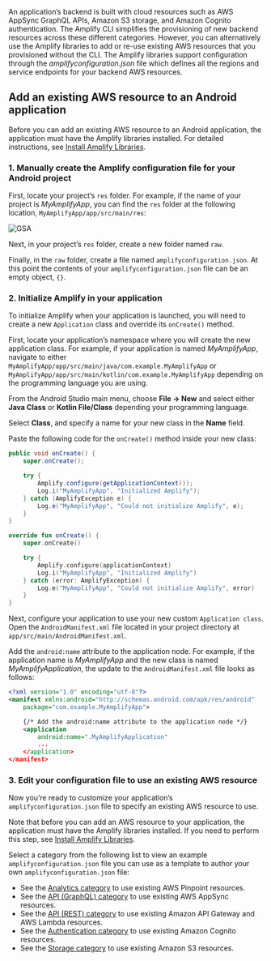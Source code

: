 An application’s backend is built with cloud resources such as AWS AppSync GraphQL APIs, Amazon S3 storage, and Amazon Cognito authentication. The Amplify CLI simplifies the provisioning of new backend resources across these different categories. However, you can alternatively use the Amplify libraries to add or re-use existing AWS resources that you provisioned without the CLI. The Amplify libraries support configuration through the *amplifyconfiguration.json* file which defines all the regions and service endpoints for your backend AWS resources.

## Add an existing AWS resource to an Android application

Before you can add an existing AWS resource to an Android application, the application must have the Amplify libraries installed. For detailed instructions, see [Install Amplify Libraries](/lib-v1/project-setup/create-application#n2-install-amplify-libraries).

### 1. Manually create the Amplify configuration file for your Android project

First, locate your project’s `res` folder. For example, if the name of your project is *MyAmplifyApp*, you can find the `res` folder at the following location, `MyAmplifyApp/app/src/main/res`:

![GSA](/images/project-setup/2_useExistingResources.png)

Next, in your project’s `res` folder, create a new folder named `raw`.

Finally, in the `raw` folder, create a file named `amplifyconfiguration.json`. At this point the contents of your `amplifyconfiguration.json` file can be an empty object, `{}`.

### 2. Initialize Amplify in your application
To initialize Amplify when your application is launched, you will need to create a new `Application` class and override its `onCreate()` method.

First, locate your application’s namespace where you will create the new application class. For example, if your application is named *MyAmplifyApp*, navigate to either `MyAmplifyApp/app/src/main/java/com.example.MyAmplifyApp` or `MyAmplifyApp/app/src/main/kotlin/com.example.MyAmplifyApp` depending on the programming language you are using.

From the Android Studio main menu, choose **File -> New** and select either **Java Class** or **Kotlin File/Class** depending your programming language.

Select **Class**, and specify a name for your new class in the **Name** field.

Paste the following code for the `onCreate()` method inside your new class:

<BlockSwitcher>

<Block name="Java">

```java
public void onCreate() {
    super.onCreate();

    try {
        Amplify.configure(getApplicationContext());
        Log.i("MyAmplifyApp", "Initialized Amplify");
    } catch (AmplifyException e) {
        Log.e("MyAmplifyApp", "Could not initialize Amplify", e);
    }
}
```

</Block>

<Block name="Kotlin">

```kotlin
override fun onCreate() {
    super.onCreate()

    try {
        Amplify.configure(applicationContext)
        Log.i("MyAmplifyApp", "Initialized Amplify")
    } catch (error: AmplifyException) {
        Log.e("MyAmplifyApp", "Could not initialize Amplify", error)
    }
}
```

</Block>

</BlockSwitcher>

Next, configure your application to use your new custom `Application class`. Open the `AndroidManifest.xml` file located in your project directory at `app/src/main/AndroidManifest.xml`.

Add the `android:name` attribute to the application node. For example, if the application name is  *MyAmplifyApp* and the new class is named *MyAmplifyApplication*, the update to the `AndroidManifest.xml` file looks as follows:
```xml
<?xml version="1.0" encoding="utf-8"?>
<manifest xmlns:android="http://schemas.android.com/apk/res/android"
    package="com.example.MyAmplifyApp">

    {/* Add the android:name attribute to the application node */}
    <application
        android:name=".MyAmplifyApplication"
        ...
    </application>
</manifest>
```

### 3. Edit your configuration file to use an existing AWS resource

Now you’re ready to customize your application’s `amplifyconfiguration.json`  file to specify an existing AWS resource to use.

Note that before you can add an AWS resource to your application, the application must have the Amplify libraries installed. If you need to perform this step, see [Install Amplify Libraries](/lib-v1/project-setup/create-application#n2-install-amplify-libraries).

Select a category from the following list to view an example `amplifyconfiguration.json` file you can use as a template to author your own `amplifyconfiguration.json` file:

* See the [Analytics category](/lib-v1/analytics/existing-resources) to use existing AWS Pinpoint resources.
* See the [API (GraphQL) category](/lib-v1/graphqlapi/existing-resources) to use existing AWS AppSync resources.
* See the [API (REST) category](/lib-v1/restapi/existing-resources) to use existing Amazon API Gateway and AWS Lambda resources.
* See the [Authentication category](/lib-v1/auth/getting-started/q/platform/android/#prerequisites) to use existing Amazon Cognito resources.
* See the [Storage category](/lib-v1/storage/existing-resources) to use existing Amazon S3 resources.

